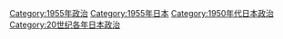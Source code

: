 [[Category:1955年政治|Category:1955年政治]]
[[Category:1955年日本|Category:1955年日本]]
[[Category:1950年代日本政治|Category:1950年代日本政治]]
[[Category:20世纪各年日本政治|Category:20世纪各年日本政治]]